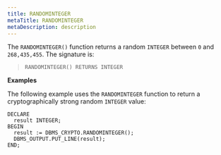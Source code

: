 ```yaml
---
title: RANDOMINTEGER
metaTitle: RANDOMINTEGER
metaDescription: description
---
```


The `RANDOMINTEGER()` function returns a random `INTEGER` between `0`
and `268,435,455`. The signature is:

> `RANDOMINTEGER() RETURNS INTEGER`

**Examples**

The following example uses the `RANDOMINTEGER` function to return a
cryptographically strong random `INTEGER` value:

``` text
DECLARE
  result INTEGER;
BEGIN
  result := DBMS_CRYPTO.RANDOMINTEGER();
  DBMS_OUTPUT.PUT_LINE(result);
END;
```

